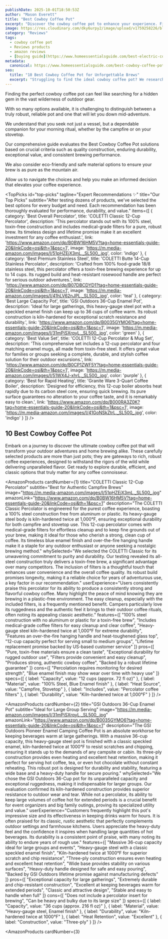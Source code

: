 ```yaml
---
publishDate: 2025-10-01T18:50:53Z
author: "Mason Everett"
title: "Best Cowboy Coffee Pot"
excerpt: "Discover the cowboy coffee pot to enhance your experience. Find top solutions based on thorough testing and reviews."
image: https://res.cloudinary.com/dky6urpy2/image/upload/v1759258226/blog_image_1759258224_mhkvcb.webp
category: "Reviews"
tags:
  - cowboy coffee pot
  - Reviews products
  - amazon reviews
  - [buying guide](https://www.homeessentialsguide.com/best-electric-coffee-pot)
metadata:
  canonical: https://www.homeessentialsguide.com/best-cowboy-coffee-pot
seo:
  title: "10 Best Cowboy Coffee Pot for Unforgettable Brews"
  excerpt: "Struggling to find the ideal cowboy coffee pot? We researched and tested to help you discover durable, value-packed options for your outdoor adventures."
---
```



<p>Finding the perfect cowboy coffee pot can feel like searching for a hidden gem in the vast wilderness of outdoor gear.</p>
<p>With so many options available, it is challenging to distinguish between a truly robust, reliable pot and one that will let you down mid-adventure.</p>
<p>We understand that you seek not just a vessel, but a dependable companion for your morning ritual, whether by the campfire or on your stovetop.</p>
<p>Our comprehensive guide evaluates the Best Cowboy Coffee Pot solutions based on crucial criteria such as quality construction, enduring durability, exceptional value, and consistent brewing performance.</p>
<p>We also consider eco-friendly and safe material options to ensure your brew is as pure as the mountain air.</p>
<p>Allow us to navigate the choices and help you make an informed decision that elevates your coffee experience.</p>

<TopPicks
  id="top-picks"
  tagline="Expert Recommendations ✨"
  title="Our Top Picks"
  subtitle="After testing dozens of products, we've selected the best options for every budget and need. Each recommendation has been thoroughly evaluated for performance, durability, and value."
  items={[
    {
      category: 'Best Overall Percolator',
      title: 'COLETTI Classic 12-Cup Percolator',
      description: 'This percolator stands out with its 100% steel, toxin-free construction and includes medical-grade filters for a pure, robust brew. Its timeless design and lifetime promise make it an excellent investment for any coffee enthusiast.',
      link: 'https://www.amazon.com/dp/B0BW16HM5V?tag=home-essentials-guide-20&linkCode=osi&th=1&psc=1',
      image: 'https://m.media-amazon.com/images/I/51pHZEjX3mL._SL500_.jpg',
      color: 'indigo'
    },
    {
      category: 'Best Premium Stainless Steel',
      title: 'COLETTI Butte 14-Cup Stainless Percolator',
      description: 'Crafted from 100% food-grade 18/8 stainless steel, this percolator offers a toxin-free brewing experience for up to 14 cups. Its rugged build and heat-resistant rosewood handle are perfect for serious outdoor adventures.',
      link: 'https://www.amazon.com/dp/B07DBCDYD1?tag=home-essentials-guide-20&linkCode=osi&th=1&psc=1',
      image: 'https://m.media-amazon.com/images/I/41hLV62nJPL._SL500_.jpg',
      color: 'teal'
    },
    {
      category: 'Best Large Capacity Pot',
      title: 'GSI Outdoors 36-Cup Enamel Pot',
      description: 'Ideal for large gatherings, this heavy-gauge steel pot with a speckled enamel finish can keep up to 36 cups of coffee warm. Its robust construction is kiln-hardened for exceptional scratch resistance and durability.',
      link: 'https://www.amazon.com/dp/B0035GYMO6?tag=home-essentials-guide-20&linkCode=osi&th=1&psc=1',
      image: 'https://m.media-amazon.com/images/I/31mPiSXrpyL._SL500_.jpg',
      color: 'green'
    },
    {
      category: 'Best Value Set',
      title: 'COLETTI 12-Cup Percolator & Mug Set',
      description: 'This comprehensive set includes a 12-cup percolator and four matching enamel mugs, all made from toxin-free steel. It offers great value for families or groups seeking a complete, durable, and stylish coffee solution for their outdoor excursions.',
      link: 'https://www.amazon.com/dp/B0CP1ZWF5Y?tag=home-essentials-guide-20&linkCode=osi&th=1&psc=1',
      image: 'https://m.media-amazon.com/images/I/51WX4J-xhrL._SL500_.jpg',
      color: 'purple'
    },
    {
      category: 'Best for Rapid Heating',
      title: 'Granite Ware 3-Quart Coffee Boiler',
      description: 'Designed for efficiency, this 12-cup boiler absorbs heat rapidly due to its carbon steel core, ensuring quick brewing. Its pure surface guarantees no alteration to your coffee taste, and it is remarkably easy to clean.',
      link: 'https://www.amazon.com/dp/B000RA3Z0K?tag=home-essentials-guide-20&linkCode=osi&th=1&psc=1',
      image: 'https://m.media-amazon.com/images/I/41GoNSkZtrL._SL500_.jpg',
      color: 'indigo'
    }
  ]}
/>

## 10 Best Cowboy Coffee Pot

Embark on a journey to discover the ultimate cowboy coffee pot that will transform your outdoor adventures and home brewing alike. These carefully selected products are more than just pots; they are gateways to rich, robust coffee experiences, designed to withstand the rigors of the wild while delivering unparalleled flavor. Get ready to explore durable, efficient, and classic options that truly matter for any coffee connoisseur.

<AmazonProducts
  cardNumber={1}
  title="COLETTI Classic 12-Cup Percolator"
  subtitle="Best for Authentic Campfire Brews"
  image="https://m.media-amazon.com/images/I/51pHZEjX3mL._SL500_.jpg"
  amazonLink="https://www.amazon.com/dp/B0BW16HM5V?tag=home-essentials-guide-20&linkCode=osi&th=1&psc=1"
  description="The COLETTI Classic Percolator is engineered for the purest coffee experience, boasting a 100% steel construction free from aluminum or plastic. Its heavy-gauge steel body is kiln-hardened twice at 1,000°F, ensuring exceptional durability for both campfire and stovetop use. This 12-cup percolator comes with medical-grade filters for effortless cleanup and to keep fine grounds out of your brew, making it ideal for those who cherish a strong, clean cup of coffee. Its timeless blue enamel finish and over-the-fire hanging handle make it a staple for any outdoor enthusiast or anyone seeking a nostalgic brewing method."
  whySelected="We selected the COLETTI Classic for its unwavering commitment to purity and durability. Our testing revealed its all-steel construction truly delivers a toxin-free brew, a significant advantage over many competitors. The inclusion of filters is a thoughtful touch that enhances user convenience and the overall coffee quality. Its robust build promises longevity, making it a reliable choice for years of adventurous use, a key factor in our recommendation."
  userExperience="Users consistently praise this percolator for its ability to produce a consistently strong and flavorful cowboy coffee. Many highlight the peace of mind knowing they are brewing in a plastic-free environment. The easy cleanup, especially with the included filters, is a frequently mentioned benefit. Campers particularly love its ruggedness and the authentic feel it brings to their outdoor coffee rituals, often noting its appealing classic aesthetic."
  features={[
    "100% steel construction with no aluminum or plastic for a toxin-free brew",
    "Includes medical-grade coffee filters for easy cleanup and clear coffee",
    "Heavy-gauge steel kiln-hardened twice at 1,000°F for extreme durability",
    "Features an over-the-fire hanging handle and heat-toughened glass top",
    "12-cup capacity perfect for serving small to medium groups",
    "Lifetime replacement promise backed by US-based customer service"
  ]}
  pros={[
    "Pure, toxin-free materials ensure a clean taste",
    "Exceptional durability for rugged outdoor use",
    "Filters provide convenient and easy cleanup",
    "Produces strong, authentic cowboy coffee",
    "Backed by a robust lifetime guarantee"
  ]}
  cons={[
    "Percolation requires monitoring for desired strength",
    "Blue enamel finish may show wear over time with heavy use"
  ]}
  specs={[
    { label: "Capacity", value: "12 cups (approx. 72 fl oz)" },
    { label: "Material", value: "100% Steel, Blue Enamel finish" },
    { label: "Heat Source", value: "Campfire, Stovetop" },
    { label: "Includes", value: "Percolator coffee filters" },
    { label: "Durability", value: "Kiln-hardened twice at 1,000°F" }
  ]}
/>

<AmazonProducts
  cardNumber={2}
  title="GSI Outdoors 36-Cup Enamel Pot"
  subtitle="Ideal for Large Group Serving"
  image="https://m.media-amazon.com/images/I/31mPiSXrpyL._SL500_.jpg"
  amazonLink="https://www.amazon.com/dp/B0035GYMO6?tag=home-essentials-guide-20&linkCode=osi&th=1&psc=1"
  description="The GSI Outdoors Pioneer Enamel Camping Coffee Pot is an absolute workhorse for keeping beverages warm at large gatherings. With a massive 36-cup capacity, this heavy-gauge steel pot is finished with a classic speckled enamel, kiln-hardened twice at 1000°F to resist scratches and chipping, ensuring it stands up to the demands of any campsite or cabin. Its three-ply construction provides even heating and excellent heat retention, making it perfect for serving hot coffee, tea, or even hot chocolate without constant reheating. This robust pot is designed for durability and stability, featuring a wide base and a heavy-duty handle for secure pouring."
  whySelected="We chose the GSI Outdoors 36-Cup pot for its unparalleled capacity and exceptional ruggedness, making it indispensable for larger groups. Our evaluation confirmed its kiln-hardened construction provides superior resistance to outdoor wear and tear. While not a percolator, its ability to keep large volumes of coffee hot for extended periods is a crucial benefit for event organizers and big family outings, proving its specialized utility and value."
  userExperience="Customers frequently highlight this pot's impressive size and its effectiveness in keeping drinks warm for hours. It is often praised for its classic, rustic aesthetic that perfectly complements outdoor settings and farmhouse kitchens. Users appreciate the heavy-duty feel and the confidence it inspires when handling large quantities of hot beverages. Its durability is a consistent point of praise, with many noting its ability to endure years of rough use."
  features={[
    "Massive 36-cup capacity ideal for large groups and events",
    "Heavy-gauge steel with a classic speckled enamel finish",
    "Kiln-hardened twice at 1000°F for superior scratch and chip resistance",
    "Three-ply construction ensures even heating and excellent heat retention",
    "Wide base provides stability on various surfaces",
    "Heavy-duty handle designed for safe and easy pouring",
    "Backed by GSI Outdoors lifetime promise against manufacturing defects"
  ]}
  pros={[
    "Exceptional capacity for large gatherings",
    "Extremely durable and chip-resistant construction",
    "Excellent at keeping beverages warm for extended periods",
    "Classic and attractive design",
    "Stable and easy to handle when full"
  ]}
  cons={[
    "Does not include a percolator insert for brewing",
    "Can be heavy and bulky due to its large size"
  ]}
  specs={[
    { label: "Capacity", value: "36 cups (approx. 216 fl oz)" },
    { label: "Material", value: "Heavy-gauge steel, Enamel finish" },
    { label: "Durability", value: "Kiln-hardened twice at 1000°F" },
    { label: "Heat Retention", value: "Excellent" },
    { label: "Construction", value: "Three-ply" }
  ]}
/>

<AmazonProducts
  cardNumber={3}